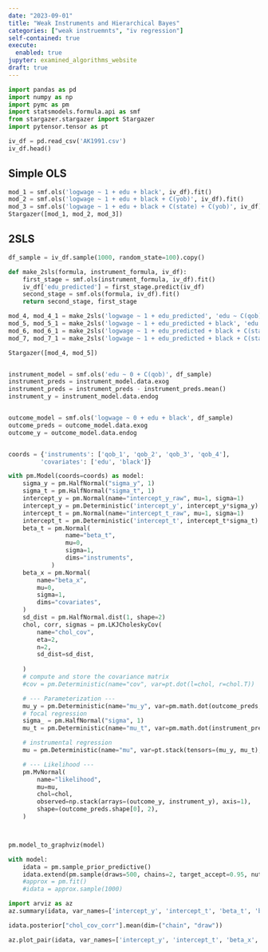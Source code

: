 ```yaml
---
date: "2023-09-01"
title: "Weak Instruments and Hierarchical Bayes"
categories: ["weak instruemnts", "iv regression"]
self-contained: true
execute: 
  enabled: true
jupyter: examined_algorithms_website
draft: true
---
```



```python

import pandas as pd
import numpy as np
import pymc as pm
import statsmodels.formula.api as smf
from stargazer.stargazer import Stargazer
import pytensor.tensor as pt


```


```python
iv_df = pd.read_csv('AK1991.csv')
iv_df.head()
```

## Simple OLS

```python

mod_1 = smf.ols('logwage ~ 1 + edu + black', iv_df).fit()
mod_2 = smf.ols('logwage ~ 1 + edu + black + C(yob)', iv_df).fit()
mod_3 = smf.ols('logwage ~ 1 + edu + black + C(state) + C(yob)', iv_df).fit()
Stargazer([mod_1, mod_2, mod_3])


```


## 2SLS

```python
df_sample = iv_df.sample(1000, random_state=100).copy()

def make_2sls(formula, instrument_formula, iv_df):
    first_stage = smf.ols(instrument_formula, iv_df).fit()
    iv_df['edu_predicted'] = first_stage.predict(iv_df)
    second_stage = smf.ols(formula, iv_df).fit()
    return second_stage, first_stage

mod_4, mod_4_1 = make_2sls('logwage ~ 1 + edu_predicted', 'edu ~ C(qob)', df_sample)
mod_5, mod_5_1 = make_2sls('logwage ~ 1 + edu_predicted + black', 'edu ~ C(qob)', df_sample)
mod_6, mod_6_1 = make_2sls('logwage ~ 1 + edu_predicted + black + C(state)', 'edu ~ C(qob)', df_sample)
mod_7, mod_7_1 = make_2sls('logwage ~ 1 + edu_predicted + black + C(state) + C(yob)', 'edu ~ C(qob)', df_sample)

Stargazer([mod_4, mod_5])    



```




```python

instrument_model = smf.ols('edu ~ 0 + C(qob)', df_sample)
instrument_preds = instrument_model.data.exog
instrument_preds = instrument_preds - instrument_preds.mean()
instrument_y = instrument_model.data.endog


outcome_model = smf.ols('logwage ~ 0 + edu + black', df_sample)
outcome_preds = outcome_model.data.exog
outcome_y = outcome_model.data.endog 


coords = {'instruments': ['qob_1', 'qob_2', 'qob_3', 'qob_4'], 
         'covariates': ['edu', 'black']}

with pm.Model(coords=coords) as model:
    sigma_y = pm.HalfNormal("sigma_y", 1)
    sigma_t = pm.HalfNormal("sigma_t", 1)
    intercept_y = pm.Normal(name="intercept_y_raw", mu=1, sigma=1)
    intercept_y = pm.Deterministic('intercept_y', intercept_y*sigma_y)
    intercept_t = pm.Normal(name="intercept_t_raw", mu=1, sigma=1)
    intercept_t = pm.Deterministic('intercept_t', intercept_t*sigma_t)
    beta_t = pm.Normal(
                name="beta_t",
                mu=0,
                sigma=1,
                dims="instruments",
            )
    beta_x = pm.Normal(
        name="beta_x",
        mu=0,
        sigma=1,
        dims="covariates",
    )
    sd_dist = pm.HalfNormal.dist(1, shape=2)
    chol, corr, sigmas = pm.LKJCholeskyCov(
        name="chol_cov",
        eta=2,
        n=2,
        sd_dist=sd_dist,
    
    )
    # compute and store the covariance matrix
    #cov = pm.Deterministic(name="cov", var=pt.dot(l=chol, r=chol.T))

    # --- Parameterization ---
    mu_y = pm.Deterministic(name="mu_y", var=pm.math.dot(outcome_preds, beta_x) + intercept_y)
    # focal regression
    sigma_ = pm.HalfNormal("sigma", 1)
    mu_t = pm.Deterministic(name="mu_t", var=pm.math.dot(instrument_preds, beta_t) + intercept_t)

    # instrumental regression
    mu = pm.Deterministic(name="mu", var=pt.stack(tensors=(mu_y, mu_t), axis=1))

    # --- Likelihood ---
    pm.MvNormal(
        name="likelihood",
        mu=mu,
        chol=chol,
        observed=np.stack(arrays=(outcome_y, instrument_y), axis=1),
        shape=(outcome_preds.shape[0], 2),
    )



pm.model_to_graphviz(model)

```



```python
with model:
    idata = pm.sample_prior_predictive()
    idata.extend(pm.sample(draws=500, chains=2, target_accept=0.95, nuts_sampler='numpyro'))
    #approx = pm.fit()
    #idata = approx.sample(1000)


```


```python
import arviz as az
az.summary(idata, var_names=['intercept_y', 'intercept_t', 'beta_t', 'beta_x','beta_t_shifted'])

```


```python

idata.posterior["chol_cov_corr"].mean(dim=("chain", "draw"))


```


```python

az.plot_pair(idata, var_names=['intercept_y', 'intercept_t', 'beta_x', 'beta_t_shifted'], divergences=True)


```